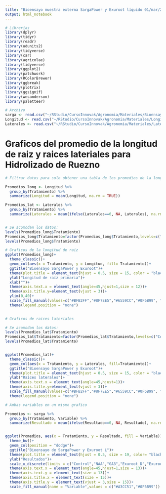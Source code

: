 ```yaml
---
title: "Bioensayo muestra externa SargaPower y Exuroot líquido 01/mar/24"
output: html_notebook
---
```



```r
# Librerias
library(dplyr)
library(tidyr) 
library(readr) 
library(udunits2)
library(tidyverse)
library(car)
library(agricolae)
library(tidyverse)
library(ggplot2)
library(patchwork)
library(RColorBrewer)
library(ggbreak)
library(plotrix)
library(ggsignif)
library(wesanderson)
library(paletteer)
```


```r
# Archivo
sarga <- read.csv("~/RStudio/CursoInnovak/Agronomia/Materiales/Bioensayo sargapower_exurootL_01mar24.csv")
Longitud <- read.csv("~/RStudio/CursoInnovak/Agronomia/Materiales/Longitud sargapower 01mar.csv")
Laterales <- read.csv("~/RStudio/CursoInnovak/Agronomia/Materiales/Laterales sargapower 01mar.csv")

```


# Graficos del promedio de la longitud de raiz y raices lateriales para Hidrolizado de Ruezno 

```r
# Filtrar datos para solo obtener una tabla de los promedios de la longitud de raiz: 

Promedios_long <- Longitud %>%
  group_by(Tratamiento) %>%
  summarize(Longitud = mean(Longitud, na.rm = TRUE))

Promedios_lat <- Laterales %>%
  group_by(Tratamiento) %>%
  summarize(Laterales = mean(ifelse(Laterales==0, NA, Laterales), na.rm = TRUE))


# Se acomodan los datos: 
levels(Promedios_long$Tratamiento)
Promedios_long$Tratamiento=factor(Promedios_long$Tratamiento,levels=c("Control","NAA","GA3","Exuroot D","Exuroot 1:20","Exuroot 1:50","SargaPower D","SargaPower 1:20","SargaPower 1:50"))
levels(Promedios_long$Tratamiento)

# Graficos de la longitud de raiz 
ggplot(Promedios_long)+
  theme_classic()+
  geom_col(aes(x = Tratamiento, y = Longitud, fill= Tratamiento))+
  ggtitle("Bioensayo SargaPower y Exuroot")+
  theme(plot.title = element_text(hjust = 0.5, size = 15, color = "black", face = "bold"))+
  ylab("Longitud de raíz primaria")+
  xlab("")+
  theme(axis.text.x = element_text(angle=45,hjust=1,size = 12))+
  theme(axis.title.y=element_text(vjust = 3))+
  ylim(0,40)+
  scale_fill_manual(values=c("#BFB2FF","#8F7EE5","#6559CC","#0F6B99", "#0F6B99","#0F6B99","#A3CC51" ,"#A3CC51","#A3CC51"))+
  theme(legend.position = "none")
  

```

```r

# Graficos de raices lateriales 

# Se acomodan los datos: 
levels(Promedios_lat$Tratamiento)
Promedios_lat$Tratamiento=factor(Promedios_lat$Tratamiento,levels=c("Control","NAA","GA3","Exuroot D","Exuroot 1:20","Exuroot 1:50","SargaPower D","SargaPower 1:20","SargaPower 1:50"))
levels(Promedios_lat$Tratamiento)


ggplot(Promedios_lat)+
  theme_classic()+
  geom_col(aes(x = Tratamiento, y = Laterales, fill=Tratamiento))+
  ggtitle("Bioensayo SargaPower y Exuroot")+
  theme(plot.title = element_text(hjust = 0.5, size = 15, color = "black", face = "bold"))+
  ylab("Raíces laterales")+
  theme(axis.text.x = element_text(angle=45,hjust=1))+
  theme(axis.title.y=element_text(vjust = 3))+
  scale_fill_manual(values=c("#BFB2FF","#8F7EE5","#6559CC","#0F6B99", "#0F6B99","#0F6B99","#A3CC51" ,"#A3CC51","#A3CC51"))+
  theme(legend.position = "none")


```

```r
# Ambas variables en un mismo grafico 

Promedios <- sarga %>%
  group_by(Tratamiento, Variable) %>%
  summarize(Resultado = mean(ifelse(Resultado==0, NA, Resultado), na.rm = TRUE))


ggplot(Promedios, aes(x = Tratamiento, y = Resultado, fill = Variable))+
  theme_bw()+
  geom_col(position = "dodge")+
  ggtitle("Bioensayo de SargaPower y Exuroot L")+
  theme(plot.title = element_text(hjust = 0.5, size = 19, color= "black", face = "bold"))+
  ylab("Resultados")+
  scale_x_discrete(limits = c("Control","NAA","GA3","Exuroot D","Exuroot 1:20","Exuroot 1:50","SargaPower D","SargaPower 1:20","SargaPower 1:50"))+
  theme(axis.text.x = element_text(angle=45,hjust=1,size = 13))+
  theme(axis.text.y = element_text(size = 13))+
  theme(axis.title.x = element_text(size = 15))+
  theme(axis.title.y = element_text(vjust = 3,size = 15))+
  scale_fill_manual(name = "Variable",values = c("#A3CC51","#0F6B99"))
```

